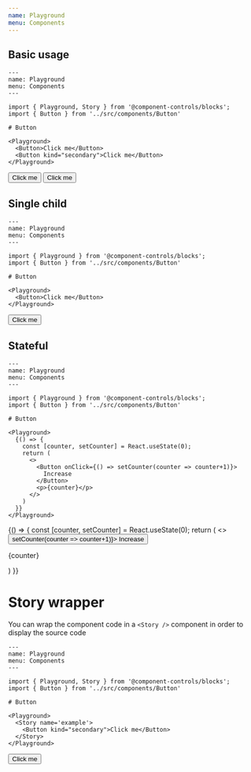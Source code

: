 ```yaml
---
name: Playground
menu: Components
---
```


## Basic usage


```js:title=playground.mdx
---
name: Playground
menu: Components
---

import { Playground, Story } from '@component-controls/blocks';
import { Button } from '../src/components/Button'

# Button

<Playground>
  <Button>Click me</Button>
  <Button kind="secondary">Click me</Button>
</Playground>
```

<Playground>
  <Button>Click me</Button>
  <Button kind="secondary">Click me</Button>
</Playground>

## Single child

```js:title=playground.mdx
---
name: Playground
menu: Components
---

import { Playground } from '@component-controls/blocks';
import { Button } from '../src/components/Button'

# Button

<Playground>
  <Button>Click me</Button>
</Playground>
```


<Playground>
  <Button>Click me</Button>
</Playground>



## Stateful

```js:title=playground.mdx
---
name: Playground
menu: Components
---

import { Playground } from '@component-controls/blocks';
import { Button } from '../src/components/Button'

# Button

<Playground>
  {() => {
    const [counter, setCounter] = React.useState(0);
    return (
      <>
        <Button onClick={() => setCounter(counter => counter+1)}>
          Increase
        </Button>
        <p>{counter}</p>
      </>
    )
  }}
</Playground>
```

<Playground>
  {() => {
    const [counter, setCounter] = React.useState(0);
    return (
      <>
        <Button onClick={() => setCounter(counter => counter+1)}>
          Increase
        </Button>
        <p>{counter}</p>
      </>
    )
  }}
</Playground>

# Story wrapper

You can wrap the component code in a `<Story />` component in order to display the source code

```js:title=playground.mdx
---
name: Playground
menu: Components
---

import { Playground, Story } from '@component-controls/blocks';
import { Button } from '../src/components/Button'

# Button

<Playground>
  <Story name='example'>
    <Button kind="secondary">Click me</Button>
  </Story>  
</Playground>
```

<Playground>
  <Story name='example'>
    <Button kind="secondary">Click me</Button>
  </Story>  
</Playground>